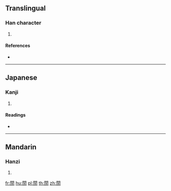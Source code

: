 {{character info/new}}
==Translingual==

===Han character===
{{Han char|rn=169|rad=門|as=04|sn=12|four=77227|canj=ANYHS}}

# {{defn|Han|sort=門04}}

====References====
* {{Han ref|kx=1331.140|dkj=41240|dj=1837.070|hdz=74291.010|uh=958D|ud=38285|bh=DC79|bd=56441}}

----

==Japanese==

===Kanji===
{{ja-kanji|grade=|rs=門04}}

# {{defn|lang=ja|sort=門04}}

====Readings====
* {{ja-readings|on=[[ほう]] (hō), [[ひょう]] (hyō), [[べん]] (ben), [[めん]] (men)|kun=|nanori=}}

----

==Mandarin==

===Hanzi===
{{cmn-hanzi|pin=[[bēng]] ([[beng1]]), [[jiān]] ([[jian1]]), [[jiàn]] ([[jian4]])|wg=peng<sup>1</sup>, chien<sup>1</sup>, chien<sup>4</sup>}}

# {{defn|lang=cmn|sort=門04}}

[[fr:閍]]
[[hu:閍]]
[[pl:閍]]
[[th:閍]]
[[zh:閍]]